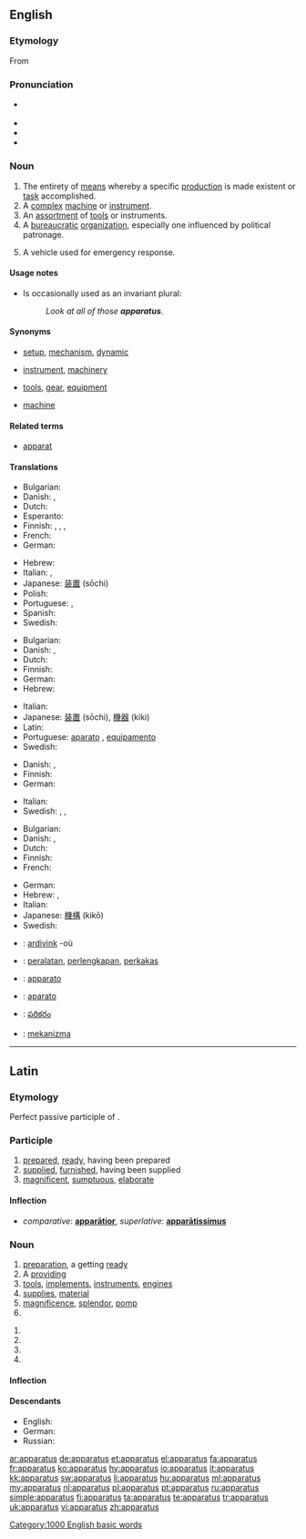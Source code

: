 ==English==

===Etymology===
From {{etyl|la}} {{term|lang=la|apparatus|apparātus}}

===Pronunciation===
* {{qualifier|rare}} {{IPA|/æ.pəˈɹæ.təs/}}
* {{IPA|/æ.pəˈɹeɪ.təs/|/æpəˈɹɑːtəs/}}
* {{audio|en-us-apparatus.ogg|Audio (US)}}
* {{rhymes|eɪtəs}}

===Noun===
{{en-noun|pl=apparatuses|pl2=apparatus}}

# The entirety of [[means]] whereby a specific [[production]] is made existent or [[task]] accomplished.
# A [[complex]] [[machine]] or [[instrument]].
# An [[assortment]] of [[tool]]s or instruments.
# A [[bureaucratic]] [[organization]], especially one influenced by political patronage.
# {{firefighting}} A vehicle used for emergency response.

====Usage notes====
* Is occasionally used as an invariant plural:
*: ''Look at all of those '''apparatus'''.''

====Synonyms====
* {{sense|entirety of means}} [[setup]], [[mechanism]], [[dynamic]]
* {{sense|complex machine}} [[instrument]], [[machinery]]
* {{sense|assortment of tools}} [[tool]]s, [[gear]], [[equipment]]
* {{sense|political patronage organization}} [[machine]]

====Related terms====
* [[apparat]]

====Translations====
{{trans-top|complex machine or instrument}}
* Bulgarian: {{t+|bg|апарат}}
* Danish: {{t|da|apparat|n}}, {{t|da|maskineri|n}}
* Dutch: {{t+|nl|apparaat}}
* Esperanto: {{t-|eo|aparato|xs=Esperanto}}
* Finnish: {{t-|fi|laitteisto}}, {{t-|fi|koneisto}}, {{t-|fi|mekanismi}}, {{t+|fi|aparaatti}}
* French: {{t+|fr|appareil|m}}
* German: {{t+|de|Apparat|m}}
{{trans-mid}}
* Hebrew: {{t-|he|מכשיר|m|tr=makhshír}}
* Italian: {{t+|it|impianto|m}}, {{t-|it|attrezzatura|f}}
* Japanese: [[装置]] (sōchi)
* Polish: {{t+|pl|aparat|m}}
* Portuguese: {{t+|pt|aparelho|m}}, {{t+|pt|equipamento|m}}
* Spanish: {{t+|es|aparato|m}}
* Swedish: {{t+|sv|apparat|c}}
{{trans-bottom}}

{{trans-top|assortment of tools or instruments}}
* Bulgarian: {{t|bg|инструменти}}
* Danish: {{t|da|apparat|n}}, {{t|da|maskineri|n}}
* Dutch: {{t+|nl|apparaat}}
* Finnish: {{t-|fi|laitteisto}}
* German: {{t+|de|Apparat|m}}
* Hebrew: {{t+|he|מנגנון|m|tr=manganón}}
{{trans-mid}}
* Italian: {{t+|it|apparecchio|m}}
* Japanese: [[装置]] (sōchi), [[機器]] (kiki)
* Latin: {{t-|la|apparatus|m|alt=apparātus}}
* Portuguese: [[aparato]] {{m}}, [[equipamento]] {{m}}
* Swedish: {{t+|sv|apparat|c}}
{{trans-bottom}}

{{trans-top|given system of procedures}}
* Danish: {{t|da|apparat|n}}, {{t|da|maskineri|n}}
* Finnish: {{t-|fi|koneisto}}
* German: {{t+|de|Apparat|m}}
{{trans-mid}}
* Italian: {{t+|it|sistema|f}}
* Swedish: {{t+|sv|apparat|c}}, {{t+|sv|system|n}}, {{t+|sv|mekanism|c}}
{{trans-bottom}}

{{trans-top|bureaucratic organization}}
* Bulgarian: {{t+|bg|апарат}}
* Danish: {{t|da|apparat|n}}, {{t|da|maskineri|n}}
* Dutch: {{t+|nl|apparaat}}
* Finnish: {{t-|fi|koneisto}}
* French: {{t+|fr|appareil|m}}
{{trans-mid}}
* German: {{t+|de|Apparat|m}}
* Hebrew: {{t|he|מערכת|f|tr=ma'arékhet}},  {{t+|he|מנגנון|m|tr=manganón}}
* Italian: {{t+|it|sistema|f}}
* Japanese: [[機構]] (kikō)
* Swedish: {{t+|sv|apparat|c}}
{{trans-bottom}}

{{trans-top|a vehicle used for emergency response}}
{{trans-mid}}
{{trans-bottom}}

{{checktrans-top}}
* {{ttbc|Breton}}: [[ardivink]] {{m}} -où
* {{ttbc|Indonesian}}: [[alat|peralatan]], [[lengkap|perlengkapan]], [[perkakas]]
* {{ttbc|Interlingua}}: [[apparato]]
{{trans-mid}}
* {{ttbc|es}}: [[aparato]]
* {{ttbc|Telugu}}: [[పరికరం]]
* {{ttbc|Turkish}}: [[mekanizma]]
{{trans-bottom}}

[[Category:1000 English basic words]]

----

==Latin==

===Etymology===
Perfect passive participle of {{term|apparo|apparō|prepare|lang=la}}.

===Participle===
{{la-perfect participle|apparat|apparāt}}

# [[prepared]], [[ready]], having been prepared
# [[supplied]], [[furnished]], having been supplied
# [[magnificent]], [[sumptuous]], [[elaborate]]

====Inflection====
{{la-decl-1&2|apparat|apparāt}}

* ''comparative'': '''[[apparatior|apparātior]]''', ''superlative'': '''[[aparatissimus|apparātissimus]]'''

===Noun===
{{la-noun|apparātus|apparatus|apparātūs|m|fourth}}

# [[preparation]], a getting [[ready]]
# A [[providing]]
# [[tool]]s, [[implement]]s, [[instrument]]s, [[engine]]s
# [[supply|supplies]], [[material]]
# [[magnificence]], [[splendor]], [[pomp]]
# {{inflection of|apparatus|apparātus|voc|s|lang=la}}

{{la-noun-form|apparātūs}} {{m}}
# {{inflection of|apparatus|apparātus|gen|s|lang=la}}
# {{inflection of|apparatus|apparātus|nom|p|lang=la}}
# {{inflection of|apparatus|apparātus|acc|p|lang=la}}
# {{inflection of|apparatus|apparātus|voc|p|lang=la}}

====Inflection====
{{la-decl-4th|apparat|apparāt}}

====Descendants====
* English: {{l|en|apparatus}}
* German: {{l|de|Apparat}} {{gloss|apparatus, phone}}
* Russian: {{l|ru|аппарат|tr=apparát}} {{gloss|apparatus, camera}}

[[ar:apparatus]]
[[de:apparatus]]
[[et:apparatus]]
[[el:apparatus]]
[[fa:apparatus]]
[[fr:apparatus]]
[[ko:apparatus]]
[[hy:apparatus]]
[[io:apparatus]]
[[it:apparatus]]
[[kk:apparatus]]
[[sw:apparatus]]
[[li:apparatus]]
[[hu:apparatus]]
[[ml:apparatus]]
[[my:apparatus]]
[[nl:apparatus]]
[[pl:apparatus]]
[[pt:apparatus]]
[[ru:apparatus]]
[[simple:apparatus]]
[[fi:apparatus]]
[[ta:apparatus]]
[[te:apparatus]]
[[tr:apparatus]]
[[uk:apparatus]]
[[vi:apparatus]]
[[zh:apparatus]]